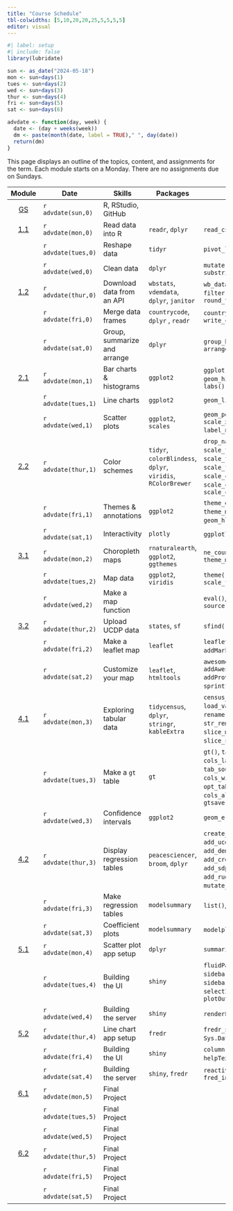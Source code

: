 ```yaml
---
title: "Course Schedule"
tbl-colwidths: [5,10,20,20,25,5,5,5,5]
editor: visual
---
```


```r
#| label: setup
#| include: false
library(lubridate)

sun <- as_date("2024-05-18")
mon <- sun+days(1)
tues <- sun+days(2)
wed <- sun+days(3)
thur <- sun+days(4)
fri <- sun+days(5)
sat <- sun+days(6)

advdate <- function(day, week) {
  date <- (day + weeks(week))
  dm <- paste(month(date, label = TRUE)," ", day(date))
  return(dm)  
}
```

This page displays an outline of the topics, content, and assignments for the term. Each module starts on a Monday. There are no assignments due on Sundays.

::: column-screen-inset-right
| Module | Date | Skills | Packages | Functions | Readings | Videos | Assignments |
|:-------:|---------|---------|---------|---------|:-------:|---------|:-------:|
| [GS](/modules/getting-started.qmd "Getting Started") | `r advdate(sun,0)` | R, RStudio, GitHub |  |  |  | [📖](https://rstudio-education.github.io/hopr/starting.html "hopwr, Appendix A and B") [📖](https://quarto.org/docs/get-started/hello/rstudio.html "Hello, Quarto") [📖](https://youtu.be/ApvMnAfQe8A "Git and GitHub Classroom") |  |
| [1.1](/modules/module-1.1.html "Module 1.1") | `r advdate(mon,0)` | Read data into R | `readr`, `dplyr` | `read_csv()`, `glimpse()` | [📖](https://r4ds.hadley.nz/data-import.html#introduction "r4ds 8.1 & 8.2") | [🖥️](https://youtu.be/ZwJsSjJRuMU "Reading data into R") |  |
|  | `r advdate(tues,0)` | Reshape data | `tidyr` | `pivot_longer()` | [📖](https://r4ds.hadley.nz/data-tidy.html "r4ds 6.1 & 6.3") | [🖥️](https://youtu.be/u4AXi8A1Bqo "Reshaping data") |  |
|  | `r advdate(wed,0)` | Clean data | `dplyr` | `mutate()`, `mutate_at()`, `substring()` |  | [🖥️](https://youtu.be/xa0tYCfHHTI "Cleaning data in R") | 📘 |
| [1.2](/modules/module-1.2.html "Module 1.2") | `r advdate(thur,0)` | Download data from an API | `wbstats`, `vdemdata`, `dplyr`, `janitor` | `wb_data()`, `vdem`, `select_()`, `filter()`, `case_match()`, `round_to_fraction()` |  | [🖥️](https://youtu.be/Z_jEYnRBv4M "Dowload data from the World Bank") [🖥️](https://youtu.be/ScQD47eJeAE "Download data from V-Dem") |  |
|  | `r advdate(fri,0)` | Merge data frames | `countrycode`, `dplyr` , `readr` | `countrycode()`, `left_join()`, `write_csv()` | [📖](https://r4ds.hadley.nz/joins.html#sec-mutating-joins "r4ds, 20.3") | 🖥️ |  |
|  | `r advdate(sat,0)` | Group, summarize and arrange | `dplyr` | `group_by()`, `summarize()`, `arrange()` | [📖](https://link.springer.com/article/10.1057/palgrave.ap.5500151 "Norris") [📖](https://r4ds.hadley.nz/data-transform.html#groups "r4ds, 4.5") | [🖥️](https://youtu.be/mgBwVzMV-v8 "Group, summarize and arrange") | 📘 [🧮](/assignments/coding-assignment-1.html "Coding assignment 1") |
| [2.1](/modules/module-2.1.html "Module 2.1") | `r advdate(mon,1)` | Bar charts & histograms | `ggplot2` | `ggplot()`, `geom_col()`, `geom_histogram()`, `aes()`, `labs()` | [📖](https://r4ds.hadley.nz/data-visualize.html "r4ds, 2")[📖](https://r4ds.hadley.nz/communication.html#labels "r4ds, 12.2") | [🖥️](https://youtu.be/hl02sVTyCRA "Bar charts") [🖥️](https://youtu.be/LuNDAIQXx9w "Histograms") |  |
|  | `r advdate(tues,1)` | Line charts | `ggplot2` | `geom_line()` |  | [🖥️](https://youtu.be/cHos9y261SQ "Line charts") |  |
|  | `r advdate(wed,1)` | Scatter plots | `ggplot2`, `scales` | `geom_point()`, `geom_smooth()`, `scale_x_log10(),` `label_number()`, `geom_text()` | [📖](https://r4ds.hadley.nz/layers.html "r4ds, 10.1-10.4") | [🖥️](https://youtu.be/Cvme3C268wE "Scatter plots") | 📘 |
| [2.2](/modules/module-2.2.html "Module 2.2") | `r advdate(thur,1)` | Color schemes | `tidyr`, `colorBlindess`, `dplyr`, `viridis`, `RColorBrewer` | `drop_na()`, `cvdPlot()`, `scale_fill_manual()`, `scale_fill_viridis_d()`, `scale_fill_brewer()`, `scale_color_manual()`, `scale_color_viridis_d()`, `scale_color_brewer` | [📖](https://r4ds.hadley.nz/communication.html#scales "r4ds, 12.4") | [🖥️](https://youtu.be/fBCtSjg_-Ik "Color schemes") |  |
|  | `r advdate(fri,1)` | Themes & annotations | `ggplot2` | `theme_dark()`, `theme_minimal()`, `annotate()`, `geom_hline()`, `geom_vline()` | [📖](https://r4ds.hadley.nz/communication.html#annotations "r4ds, 12.3 & 12.5") | [🖥️](https://youtu.be/Le0OJXdsy3o "Themes") [🖥️](https://youtu.be/uEpBMgWilXc "Annotations") |  |
|  | `r advdate(sat,1)` | Interactivity | `plotly` | `ggplotly()`, `layout()` | [📖](https://www-jstor-org.proxygw.wrlc.org/stable/1951731?seq=8 "Lipset") | [🖥️](https://youtu.be/T-7jtbcwaJ0 "Interactivity") | 📘 [🧮](/assignments/coding-assignment-2.html "Coding assignment 2") |
| [3.1](/modules/module-3.1.html "Module 3.1") | `r advdate(mon,2)` | Choropleth maps | `rnaturalearth`, `ggplot2`, `ggthemes` | `ne_countries()`, `geom_sf()`, `theme_map()` |  | [🖥️](https://youtu.be/HB3PMF93hzs "Choropleth maps") |  |
|  | `r advdate(tues,2)` | Map data | `ggplot2`, `viridis` | `theme()`, `scale_fill_viridis_c()` |  | [🖥️](https://youtu.be/5RnnGov3Iw4 "Map World Bank data") |  |
|  | `r advdate(wed,2)` | Make a map function |  | `eval()`, `parse()`, `function()`, `source()` |  | [🖥️](https://youtu.be/m42vrbEEHT4 "Turn your map into a function") | 📘 |
| [3](/modules/module-3.1.html "Module 3.1")[.2](/modules/module-3.2.html "Module 3.2") | `r advdate(thur,2)` | Upload UCDP data | `states`, `sf` | `sfind()`, `st_as_sf()` |  | [🖥️](https://youtu.be/If2PwFv90iI "Upload UCDP data") |  |
|  | `r advdate(fri,2)` | Make a leaflet map | `leaflet` | `leaflet()`, `addTiles()`, `addMarkers()`, `setView()` |  | [🖥️](https://youtu.be/hHUPqgHRqYU "Make a leaflet map") |  |
|  | `r advdate(sat,2)` | Customize your map | `leaflet`, `htmltools` | `awesomeIcons()`, `addAwesomeMarkers(),` `addProviderTiles()`, `sprintf()`, `lapply()`, `HTML` | [📖](https://www-jstor-org.proxygw.wrlc.org/stable/j.ctt7s3wz.10 "Ross, Chapter 3") | [🖥️](https://youtu.be/qLYeSsoDvgs "Customize your map") | [📘](https://blackboard.gwu.edu/ultra/courses/_387298_1/outline "Module 3.2 quiz") [🧮](/assignments/coding-assignment-3.html "Coding assignment 3") |
| [4.1](/modules/module-4.1.html "Module 4.1") | `r advdate(mon,3)` | Exploring tabular data | `tidycensus`, `dplyr`, `stringr`, `kableExtra` | `census_api_key()`, `load_variables()`, `get_acs()`, `rename()`, `rename_with`, `str_remove()`, `kable()`, `slice_max()`, `slice_min()`, `slice_sample()`, `bind_rows()` |  | [🖥️](Working%20with%20tidycensus "https://www.youtube.com/embed/wo9vZccmqwc") [🖥️](https://www.youtube.com/embed/wo9vZccmqwc "Explore data with kableExtra") |  |
|  | `r advdate(tues,3)` | Make a `gt` table | `gt` | `gt()`, `tab_header()`, `cols_label()`, `fmt_currency()`, `tab_source_note()`, `cols_width()`, `opt_table_font()`, `cols_align()`, `tab_options()`, `gtsave()` |  | [🖥️](https://www.youtube.com/embed/wo9vZccmqwc "Make a gt table") |  |
|  | `r advdate(wed,3)` | Confidence intervals | `ggplot2` | `geom_errorbar()` |  | [🖥️](https://www.youtube.com/embed/wo9vZccmqwc "Make a coefficient plot") | 📘 |
| [4.2](/modules/module-4.2.html "Module 4.2") | `r advdate(thur,3)` | Display regression tables | `peacesciencer`, `broom`, `dplyr` | `create_stateyears()`, `add_ucdp_acd()`, `add_democracy()`, `add_creg_fractionalization()`, `add_sdp_gdp()`, `add_rugged_terrain()`, `tidy()`, `mutate_if()`, `glm()`, `binomial()` |  | 🖥️ |  |
|  | `r advdate(fri,3)` | Make regression tables | `modelsummary` | `list()`, `modelsummary()` |  | 🖥️ | [✍️](/project/project-assignment-1.qmd "Project assignment 1") |
|  | `r advdate(sat,3)` | Coefficient plots | `modelsummary` | `modelplot()`, `rev()` | [📖](https://www.jstor.org/stable/3118222 "Fearon & Laitin") | 🖥️ | 📘 [🧮](/assignments/coding-assignment-4.html "Coding assignment 4") |
| [5.1](/modules/module-5.1.html "Module 5.1") | `r advdate(mon,4)` | Scatter plot app setup | `dplyr` | `summarize_all()` |  | 🖥️ |  |
|  | `r advdate(tues,4)` | Building the UI | `shiny` | `fluidPage()`, `titlePanel()`, `sidebarLayout()`, `sidebarPanel()`, `selectInput()`, `mainPanel()`, `plotOutput()` |  | 🖥️ |  |
|  | `r advdate(wed,4)` | Building the server | `shiny` | `renderPlot()`, `shinyApp()` |  | 🖥️ | 📘 |
| [5.2](/modules/module-5.2 "Module 5.2") | `r advdate(thur,4)` | Line chart app setup | `fredr` | `fredr_set_key()` , `as.Date()` , `Sys.Date()` , |  | 🖥️ |  |
|  | `r advdate(fri,4)` | Building the UI | `shiny` | `column()`, `wellPanel()`, `helpText()`, `sliderInput()` |  | 🖥️ | [✍️](/project/project-assignment-2.html "Project assignment 2") |
|  | `r advdate(sat,4)` | Building the server | `shiny`, `fredr` | `reactive()`, `fredr()`, `fred_indicator()` | [📖](https://muse-jhu-edu.proxygw.wrlc.org/article/225602 "Huntington") | 🖥️ | 📘 [🧮](/assignments/coding-assignment-5.html "Coding assignment 5") |
| [6.1](/modules/module-6.1.html "Module 6.1") | `r advdate(mon,5)` | Final Project |  |  |  | 🖥️ |  |
|  | `r advdate(tues,5)` | Final Project |  |  |  |  |  |
|  | `r advdate(wed,5)` | Final Project |  |  |  |  |  |
| [6.2](/modules/module-6.2.html "Module 6.2") | `r advdate(thur,5)` | Final Project |  |  |  | 🖥️ |  |
|  | `r advdate(fri,5)` | Final Project |  |  |  |  |  |
|  | `r advdate(sat,5)` | Final Project |  |  |  |  | [✍️](/project/project-assignment-3.html "Project assignment 3") |
:::

